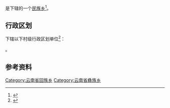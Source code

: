 {{中国乡级行政区|53/06/02/206/000}}

'''{{PAGENAMEBASE}}'''是{{PRC admin/fullname|53/06/02/206/000|3}}下辖的一个[[民族乡|民族乡]]<ref>{{PRC admin/ref sgc|{{PRC admin/parent|53/06/02/206/000}}}}</ref>。

== 行政区划 ==
{{PAGENAMEBASE}}下辖以下村级行政区划单位<ref>{{PRC admin/ref sgc|53/06/02/206/000}}</ref>：

{{PRC admin/children|53/06/02/206/000}}。

== 参考资料 ==
{{reflist}}

{{云南行政区划小作品}}
{{PRC admin/navcat|53/06/02/206/000}}
[[Category:云南省回族乡|Category:云南省回族乡]]
[[Category:云南省彝族乡|Category:云南省彝族乡]]